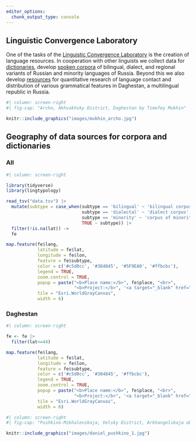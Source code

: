 ```yaml
---
editor_options: 
  chunk_output_type: console
---
```


## Linguistic Convergence Laboratory

One of the tasks of the [Linguistic Convergence Laboratory](https://ilcl.hse.ru/en/) is the creation of language resources. In cooperation with other linguists we collect data for [dictionaries](resources.html#dictionaries), develop [spoken corpora](resources.html#spoken-corpora) of bilingual, dialect, and regional variants of Russian and minority languages of Russia. Beyond this we also develop [resources](resources.html#other) for quantitative research of language contact and distribution of various grammatical features in Daghestan, a multilingual republic in Russia.

```r
#| column: screen-right
#| fig-cap: "Archo, Akhvakhsky District, Daghestan by Timofey Mukhin"

knitr::include_graphics("images/mukhin_archo.jpg")
```


## Geography of data sources for corpora and dictionaries

::: {.panel-tabset}

### All

```r
#| column: screen-right

library(tidyverse)
library(lingtypology)

read_tsv("data.tsv") |> 
  mutate(subtype = case_when(subtype == 'bilingual' ~ 'bilingual corpus',
                             subtype == 'dialectal' ~ 'dialect corpus',
                             subtype == 'minority' ~ 'corpus of minority languages',
                             TRUE ~ subtype)) |> 
  filter(!is.na(lat)) ->
  fe

map.feature(fe$lang,
            latitude = fe$lat,
            longitude = fe$lon,
            feature = fe$subtype,
            color = c('#c5d0cc', '#384845', '#5F9EA0', '#ffbcbc'),
            legend = TRUE,
            zoom.control = TRUE,
            popup = paste("<b>Place name:</b>", fe$place, "<br>",
                          "<b>Project:</b>", '<a target="_blank" href="', fe$link, '">', fe$name),
            tile = "Esri.WorldGrayCanvas",
            width = 6)
```

### Daghestan

```r
#| column: screen-right

fe <- fe |> 
  filter(lat<=44)

map.feature(fe$lang,
            latitude = fe$lat,
            longitude = fe$lon,
            feature = fe$subtype,
            color = c('#c5d0cc', '#384845', '#ffbcbc'),
            legend = TRUE,
            zoom.control = TRUE,
            popup = paste("<b>Place name:</b>", fe$place, "<br>",
                          "<b>Project:</b>", '<a target="_blank" href="', fe$link, '">', fe$name),
            tile = "Esri.WorldGrayCanvas",
            width = 6)
```

:::

```r
#| column: screen-right
#| fig-cap: "Pushkino-Mikhalevskaja, Velsky District, Arkhangelskaja oblastj by Michael Daniel"

knitr::include_graphics("images/daniel_pushkino_1.jpg")
```

